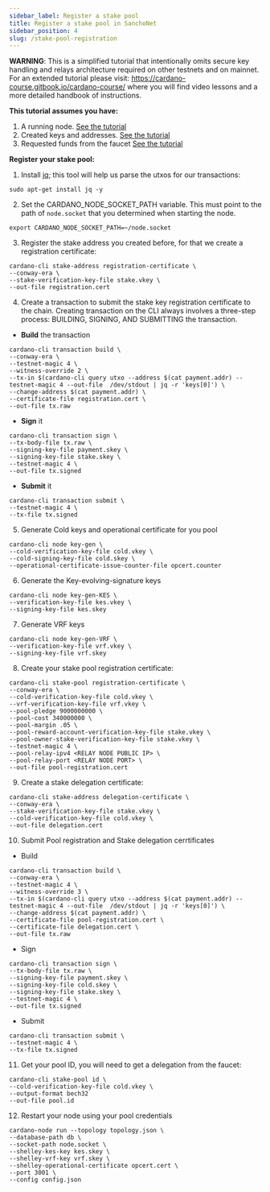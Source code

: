 ```yaml
---
sidebar_label: Register a stake pool
title: Register a stake pool in SanchoNet 
sidebar_position: 4
slug: /stake-pool-registration
---
```


**WARNING**: This is a simplified tutorial that intentionally omits secure key handling and relays architecture required on other testnets and on mainnet. 
For an extended tutorial please visit: https://cardano-course.gitbook.io/cardano-course/ where you will find video lessons and a more detailed handbook of instructions. 

**This tutorial assumes you have:**

1. A running node. [See the tutorial](start-a-node.mdx)
2. Created keys and addresses. [See the tutorial](keys-and-address.mdx)
3. Requested funds from the faucet [See the tutorial](faucet.mdx)

**Register your stake pool:**

1. Install [jq](https://jqlang.github.io/jq); this tool will help us parse the utxos for our transactions:

````
sudo apt-get install jq -y
````
2. Set the CARDANO_NODE_SOCKET_PATH variable. This must point to the path of `node.socket` that you determined when starting the node.  

```
export CARDANO_NODE_SOCKET_PATH=~/node.socket
```

3. Register the stake address you created before, for that we create a registration certificate:

```
cardano-cli stake-address registration-certificate \
--conway-era \
--stake-verification-key-file stake.vkey \
--out-file registration.cert
```

4.  Create a transaction to submit the stake key registration certificate to the chain. Creating transaction on the CLI always involves a three-step process: BUILDING, SIGNING, AND SUBMITTING the transaction.

* **Build** the transaction
```
cardano-cli transaction build \
--conway-era \
--testnet-magic 4 \
--witness-override 2 \
--tx-in $(cardano-cli query utxo --address $(cat payment.addr) --testnet-magic 4 --out-file  /dev/stdout | jq -r 'keys[0]') \
--change-address $(cat payment.addr) \
--certificate-file registration.cert \
--out-file tx.raw
```
* **Sign** it
```
cardano-cli transaction sign \
--tx-body-file tx.raw \
--signing-key-file payment.skey \
--signing-key-file stake.skey \
--testnet-magic 4 \
--out-file tx.signed
```
* **Submit** it
```
cardano-cli transaction submit \
--testnet-magic 4 \
--tx-file tx.signed 
```


5. Generate Cold keys and operational certificate for you pool
```
cardano-cli node key-gen \
--cold-verification-key-file cold.vkey \
--cold-signing-key-file cold.skey \
--operational-certificate-issue-counter-file opcert.counter
```
6. Generate the Key-evolving-signature keys
```
cardano-cli node key-gen-KES \
--verification-key-file kes.vkey \
--signing-key-file kes.skey
```
7. Generate VRF keys
```
cardano-cli node key-gen-VRF \
--verification-key-file vrf.vkey \
--signing-key-file vrf.skey
```
8. Create your stake pool registration certificate:

```
cardano-cli stake-pool registration-certificate \
--conway-era \
--cold-verification-key-file cold.vkey \
--vrf-verification-key-file vrf.vkey \
--pool-pledge 9000000000 \
--pool-cost 340000000 \
--pool-margin .05 \
--pool-reward-account-verification-key-file stake.vkey \
--pool-owner-stake-verification-key-file stake.vkey \
--testnet-magic 4 \
--pool-relay-ipv4 <RELAY NODE PUBLIC IP> \
--pool-relay-port <RELAY NODE PORT> \
--out-file pool-registration.cert
```
9. Create a stake delegation certificate:

```
cardano-cli stake-address delegation-certificate \
--conway-era \
--stake-verification-key-file stake.vkey \
--cold-verification-key-file cold.vkey \
--out-file delegation.cert
```

10. Submit Pool registration and Stake delegation cerrtificates

* Build
```
cardano-cli transaction build \
--conway-era \
--testnet-magic 4 \
--witness-override 3 \
--tx-in $(cardano-cli query utxo --address $(cat payment.addr) --testnet-magic 4 --out-file  /dev/stdout | jq -r 'keys[0]') \
--change-address $(cat payment.addr) \
--certificate-file pool-registration.cert \
--certificate-file delegation.cert \
--out-file tx.raw
```
* Sign
```
cardano-cli transaction sign \
--tx-body-file tx.raw \
--signing-key-file payment.skey \
--signing-key-file cold.skey \
--signing-key-file stake.skey \
--testnet-magic 4 \
--out-file tx.signed
```
* Submit
```
cardano-cli transaction submit \
--testnet-magic 4 \
--tx-file tx.signed 
```

11. Get your pool ID, you will need to get a delegation from the faucet:
```
cardano-cli stake-pool id \
--cold-verification-key-file cold.vkey \
--output-format bech32
--out-file pool.id
```

12. Restart your node using your pool credentials
```
cardano-node run --topology topology.json \
--database-path db \
--socket-path node.socket \
--shelley-kes-key kes.skey \
--shelley-vrf-key vrf.skey \
--shelley-operational-certificate opcert.cert \
--port 3001 \
--config config.json
```



